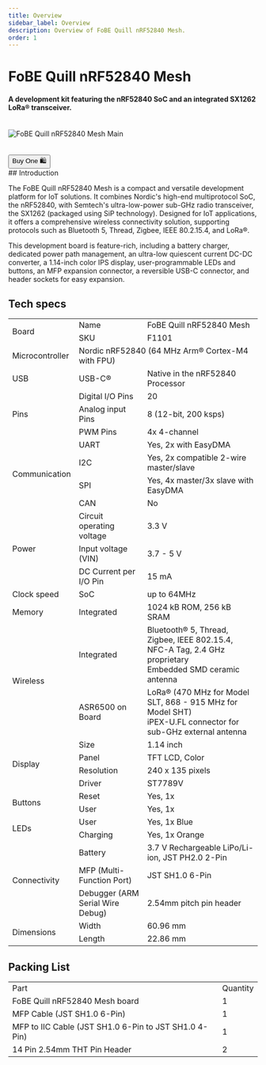 ```yaml
---
title: Overview
sidebar_label: Overview
description: Overview of FoBE Quill nRF52840 Mesh.
order: 1
---
```


# FoBE Quill nRF52840 Mesh

#### A development kit featuring the nRF52840 SoC and an integrated SX1262 LoRa® transceiver.

<br/>
<div style={{ textAlign: 'center' }}>
  <img src="/img/products/f1101-r1a.main.png" alt="FoBE Quill nRF52840 Mesh Main" style={{ width: '80%', height: 'auto' }} />
</div>
<br/>
<br/>
<div className="theme-button-buy" style={{ textAlign: 'center' }}>
<a href="https://store.fobestudio.com/products/f1101" target="_blank" rel="noopener noreferrer">
        <button>Buy One 🛍️</button>
</a>
</div>
## Introduction

The FoBE Quill nRF52840 Mesh is a compact and versatile development platform for IoT solutions. It combines Nordic's high-end multiprotocol SoC, the nRF52840, with Semtech's ultra-low-power sub-GHz radio transceiver, the SX1262 (packaged using SiP technology). Designed for IoT applications, it offers a comprehensive wireless connectivity solution, supporting protocols such as Bluetooth 5, Thread, Zigbee, IEEE 80.2.15.4, and LoRa®.

This development board is feature-rich, including a battery charger, dedicated power path management, an ultra-low quiescent current DC-DC converter, a 1.14-inch color IPS display, user-programmable LEDs and buttons, an MFP expansion connector, a reversible USB-C connector, and header sockets for easy expansion.

## Tech specs
<table>
    <tbody>
        <tr>
            <td colspan="1" rowspan="2">Board</td>
            <td>Name</td>
            <td>FoBE Quill nRF52840 Mesh</td>
        </tr>
        <tr>
            <td>SKU</td>
            <td>F1101</td>
        </tr>
        <tr>
            <td>Microcontroller</td>
            <td colspan="2" rowspan="1">Nordic nRF52840 (64 MHz Arm® Cortex-M4 with FPU)</td>
        </tr>
        <tr>
            <td>USB</td>
            <td>USB-C®</td>
            <td>Native in the nRF52840 Processor</td>
        </tr>
        <tr>
            <td colspan="1" rowspan="3">Pins</td>
            <td>Digital I/O Pins</td>
            <td>20</td>
        </tr>
        <tr>
            <td>Analog input Pins</td>
            <td>8 (12-bit, 200 ksps)</td>
        </tr>
        <tr>
            <td>PWM Pins</td>
            <td>4x 4-channel</td>
        </tr>
        <tr>
            <td colspan="1" rowspan="4">Communication</td>
            <td>UART</td>
            <td>Yes, 2x with EasyDMA</td>
        </tr>
        <tr>
            <td>I2C</td>
            <td>Yes, 2x compatible 2-wire master/slave</td>
        </tr>
        <tr>
            <td>SPI</td>
            <td>Yes, 4x master/3x slave with EasyDMA</td>
        </tr>
        <tr>
            <td>CAN</td>
            <td>No</td>
        </tr>
        <tr>
            <td colspan="1" rowspan="3">Power</td>
            <td>Circuit operating voltage</td>
            <td>3.3 V</td>
        </tr>
        <tr>
            <td>Input voltage (VIN)</td>
            <td>3.7 - 5 V</td>
        </tr>
        <tr>
            <td>DC Current per I/O Pin</td>
            <td>15 mA</td>
        </tr>
        <tr>
            <td>Clock speed</td>
            <td>SoC</td>
            <td>up to 64MHz</td>
        </tr>
        <tr>
            <td>Memory</td>
            <td>Integrated</td>
            <td>1024 kB ROM, 256 kB SRAM</td>
        </tr>
        <tr>
            <td colspan="1" rowspan="2">Wireless</td>
            <td>Integrated</td>
            <td>Bluetooth® 5, Thread, Zigbee, IEEE 802.15.4, NFC-A Tag, 2.4 GHz proprietary<br/>Embedded SMD ceramic antenna</td>
        </tr>
        <tr>
            <td>ASR6500 on Board</td>
            <td>LoRa® (470 MHz for Model SLT, 868 - 915 MHz for Model SHT)<br/>iPEX-U.FL connector for sub-GHz external antenna</td>
        </tr>
        <tr>
        <td colspan="1" rowspan="4">Display</td>
            <td>Size</td>
            <td>1.14 inch</td>
        </tr>
        <tr>
            <td>Panel</td>
            <td>TFT LCD, Color</td>
        </tr>
        <tr>
            <td>Resolution</td>
            <td>240 x 135 pixels</td>
        </tr>
        <tr>
            <td>Driver</td>
            <td>ST7789V</td>
        </tr>
        <tr>
            <td colspan="1" rowspan="2">Buttons</td>
            <td>Reset</td>
            <td>Yes, 1x</td>
        </tr>
        <tr>
            <td>User</td>
            <td>Yes, 1x</td>
        </tr>
        <tr>
            <td colspan="1" rowspan="2">LEDs</td>
            <td>User</td>
            <td>Yes, 1x Blue</td>
        </tr>
        <tr>
            <td>Charging</td>
            <td>Yes, 1x Orange</td>
        </tr>
        <tr>
        <td colspan="1" rowspan="3">Connectivity</td>
            <td>Battery</td>
            <td>3.7 V Rechargeable LiPo/Li-ion, JST PH2.0 2-Pin</td>
        </tr>
        <tr>
            <td>MFP (Multi-Function Port)</td>
            <td>JST SH1.0 6-Pin</td>
        </tr>
        <tr>
            <td>Debugger (ARM Serial Wire Debug)</td>
            <td>2.54mm pitch pin header</td>
        </tr>
        <tr>
            <td colspan="1" rowspan="2">Dimensions</td>
            <td>Width</td>
            <td>60.96 mm</td>
        </tr>
        <tr>
            <td>Length</td>
            <td>22.86 mm</td>
        </tr>
    </tbody>
</table>


## Packing List

<table>
    <tbody>
        <tr>
            <td>Part</td>
            <td>Quantity</td>
        </tr>
        <tr>
            <td>FoBE Quill nRF52840 Mesh board</td>
            <td>1</td>
        </tr>
        <tr>
            <td>MFP Cable (JST SH1.0 6-Pin)</td>
            <td>1</td>
        </tr>
        <tr>
            <td>MFP to IIC Cable (JST SH1.0 6-Pin to JST SH1.0 4-Pin)</td>
            <td>1</td>
        </tr>
        <tr>
            <td>14 Pin 2.54mm THT Pin Header</td>
            <td>2</td>
        </tr>
    </tbody>
</table>
